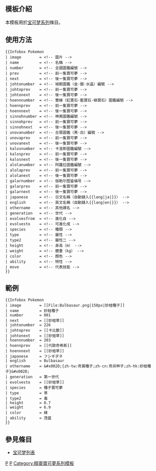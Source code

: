 == 模板介紹 ==
本模板用於[[宝可梦系列]]條目。

== 使用方法 ==
<pre>
{{Infobox Pokemon
| image        = <!-- 圖片 -->
| name         = <!-- 名稱 -->
| number       = <!-- 全國圖鑑編號 -->
| prev         = <!-- 前一隻寶可夢 -->
| next         = <!-- 後一隻寶可夢 -->
| johtonumber  = <!-- 城都圖鑑（金·銀·水晶）編號 --> 
| johtoprev    = <!-- 前一隻寶可夢 --> 
| johtonext    = <!-- 後一隻寶可夢 --> 
| hoennnumber  = <!-- 豐緣（紅寶石·藍寶石·綠寶石）圖鑑編號 --> 
| hoennprev    = <!-- 前一隻寶可夢 --> 
| hoennnext    = <!-- 後一隻寶可夢 --> 
| sinnohnumber = <!-- 神奧圖鑑編號 --> 
| sinnohprev   = <!-- 前一隻寶可夢 --> 
| sinnohnext   = <!-- 後一隻寶可夢 --> 
| unovanumber  = <!-- 合眾圖鑑（黑·白）編號 --> 
| unovaprev    = <!-- 前一隻寶可夢 --> 
| unovanext    = <!-- 後一隻寶可夢 --> 
| kalosnumber  = <!-- 卡洛斯圖鑑編號 --> 
| kalosprev    = <!-- 前一隻寶可夢 --> 
| kalosnext    = <!-- 後一隻寶可夢 --> 
| alolanumber  = <!-- 阿羅拉圖鑑編號 --> 
| alolaprev    = <!-- 前一隻寶可夢 --> 
| alolanext    = <!-- 後一隻寶可夢 --> 
| galarnumber  = <!-- 伽勒尔图鉴编号 -->
| galarprev    = <!-- 前一隻寶可夢 --> 
| galarnext    = <!-- 後一隻寶可夢 --> 
| japanese     = <!-- 日文名稱（自動鏈入{{lang|ja|}}） --> 
| english      = <!-- 英文名稱（自動鏈入{{lang|en|}}） --> 
| othername    = <!-- 其他譯名 -->
| generation   = <!-- 世代 -->
| evolvesfrom  = <!-- 進化自 -->
| evolvesto    = <!-- 可進化成 -->
| species      = <!-- 種類 -->
| type         = <!-- 屬性 -->
| type2        = <!-- 屬性二 -->
| height       = <!-- 身高（m） -->
| weight       = <!-- 體重（kg） -->
| color        = <!-- 顏色 -->
| ability      = <!-- 特性 -->
| move         = <!-- 代表技能 -->
}}
</pre>

== 範例 ==
{{Infobox Pokemon
| image        = [[File:Example-zh.jpg|150px|妙蛙種子]]
| name         = 妙蛙種子
| number       = 001
| next         = [[妙蛙草]]
| johtonumber  = 226
| johtoprev    = [[卡比獸]]
| johtonext    = [[妙蛙草]]
| hoennnumber  = 203
| hoennprev    = [[代歐奇希斯]]
| hoennnext    = [[妙蛙草]]
| japanese     = フシギダネ
| english      = Bulbasaur
| othername    = -{zh-tw:奇異種子;zh-cn:奇异种子;zh-hk:妙蛙種子}-
| generation   = 第一世代
| evolvesto    = [[妙蛙草]]
| species      = 種子寶可夢
| type         = 草
| type2        = 毒
| height       = 0.7
| weight       = 6.9
| color        = 綠
| ability      = 茂盛
}}
<pre>
{{Infobox Pokemon
| image        = [[File:Bulbasaur.png|150px|妙蛙種子]]
| name         = 妙蛙種子
| number       = 001
| next         = [[妙蛙草]]
| johtonumber  = 226
| johtoprev    = [[卡比獸]]
| johtonext    = [[妙蛙草]]
| hoennnumber  = 203
| hoennprev    = [[代歐奇希斯]]
| hoennnext    = [[妙蛙草]]
| japanese     = フシギダネ
| english      = Bulbasaur
| othername    = &#x002D;{zh-tw:奇異種子;zh-cn:奇异种子;zh-hk:妙蛙種子}&#x002D;
| generation   = 第一世代
| evolvesto    = [[妙蛙草]]
| species      = 種子寶可夢
| type         = 草
| type2        = 毒
| height       = 0.7
| weight       = 6.9
| color        = 綠
| ability      = 茂盛
}}
</pre>

== 參見條目 ==
* [[宝可梦列表]]

<includeonly>
[[Category:動漫信息框模板|P]]
[[Category:电子游戏信息框模板|P]]
[[Category:精靈寶可夢系列模板]]
</includeonly>